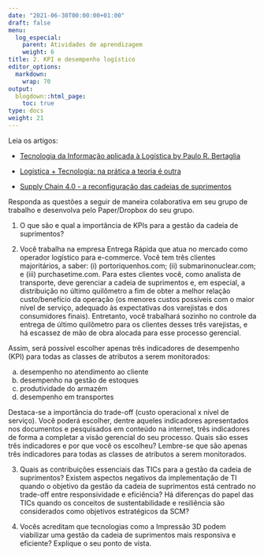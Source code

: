 ```yaml
---
date: "2021-06-30T00:00:00+01:00"
draft: false
menu:
  log_especial:
    parent: Atividades de aprendizagem
    weight: 6
title: 2. KPI e desempenho logístico
editor_options: 
  markdown: 
    wrap: 70
output: 
  blogdown::html_page:
    toc: true
type: docs
weight: 21
---
```


Leia os artigos: 

- [Tecnologia da Informação aplicada à Logística by Paulo R. Bertaglia](https://www.dropbox.com/s/gtqxne83suoownb/ti2013.pdf?dl=0)

- [Logística + Tecnologia: na prática a teoria é outra](https://www.dropbox.com/s/4szfw6offjrpepo/ti_pratica.pdf?dl=0) 

- [Supply Chain 4.0 - a reconfiguração das cadeias de suprimentos](https://www.dropbox.com/s/iverdlbcq7xu2ou/2020_varejo.pdf?dl=0)

Responda as questões a seguir de maneira colaborativa em seu grupo de trabalho e desenvolva pelo Paper/Dropbox do seu grupo.


1. O que são e qual a importância de KPIs para a gestão da cadeia de suprimentos?

2. Você trabalha na empresa Entrega Rápida que atua no mercado como operador logístico para e-commerce. Você tem três clientes majoritários, a saber: (i) portoriquenhos.com; (ii) submarinonuclear.com; e (iii) purchasetime.com. Para estes clientes você, como analista de transporte, deve gerenciar a cadeia de suprimentos e, em especial, a distribuição no último quilômetro a fim de obter a melhor relação custo/benefício da operação (os menores custos possíveis com o maior nível de serviço, adequado às expectativas dos varejistas e dos consumidores finais). Entretanto, você trabalhará sozinho no controle da entrega de último quilômetro para os clientes desses três varejistas, e há escassez de mão de obra alocada para esse processo gerencial.

Assim, será possível escolher apenas três indicadores de desempenho (KPI) para todas as classes de atributos a serem monitorados:

a. desempenho no atendimento ao cliente
b. desempenho na gestão de estoques
c. produtividade do armazém
d. desempenho em transportes

Destaca-se a importância do trade-off (custo operacional x nível de serviço). Você poderá escolher, dentre aqueles indicadores apresentados nos documentos e pesquisados em conteúdo na internet, três indicadores de forma a completar a visão gerencial do seu processo. Quais são esses três indicadores e por que você os escolheu? Lembre-se que são apenas três indicadores para todas as classes de atributos a serem monitorados.

3. Quais as contribuições essenciais das TICs para a gestão da cadeia de suprimentos? Existem aspectos negativos da implementação de TI quando o objetivo da gestão da cadeia de suprimentos está centrado no trade-off entre responsividade e eficiência? Há diferenças do papel das TICs quando os conceitos de sustentabilidade e resiliência são considerados como objetivos estratégicos da SCM?

4. Vocês acreditam que tecnologias como a Impressão 3D podem viabilizar uma gestão da cadeia de suprimentos mais responsiva e eficiente? Explique o seu ponto de vista. 

